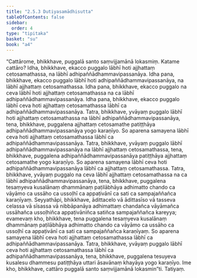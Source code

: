 ```yaml
---
title: "2.5.3 Dutiyasamādhisutta"
tableOfContents: false
sidebar:
  order: 4
type: "tipitaka"
basket: "su"
book: "a4"
---
```



<DynamicBreadcrumb />

<Division number="93" book="a4" bookNo="15" page="405">

<Paragraph number="626" book="a4">
“Cattārome, bhikkhave, puggalā santo saṃvijjamānā lokasmiṃ. Katame cattāro? Idha, bhikkhave, ekacco puggalo lābhī hoti ajjhattaṃ cetosamathassa, na lābhī adhipaññādhammavipassanāya. Idha pana, bhikkhave, ekacco puggalo lābhī hoti adhipaññādhammavipassanāya, na lābhī ajjhattaṃ cetosamathassa. Idha pana, bhikkhave, ekacco puggalo na ceva lābhī hoti ajjhattaṃ cetosamathassa na ca lābhī adhipaññādhammavipassanāya. Idha pana, bhikkhave, ekacco puggalo lābhī ceva hoti ajjhattaṃ cetosamathassa lābhī ca adhipaññādhammavipassanāya.
</Paragraph>

<Paragraph number="627" book="a4">
Tatra, bhikkhave, yvāyaṃ puggalo lābhī hoti ajjhattaṃ cetosamathassa na lābhī adhipaññādhammavipassanāya, tena, bhikkhave, puggalena ajjhattaṃ cetosamathe patiṭṭhāya adhipaññādhammavipassanāya yogo karaṇīyo. So aparena samayena lābhī ceva hoti ajjhattaṃ cetosamathassa lābhī ca adhipaññādhammavipassanāya.
</Paragraph>

<Paragraph number="628" book="a4">
Tatra, bhikkhave, yvāyaṃ puggalo lābhī adhipaññādhammavipassanāya na lābhī ajjhattaṃ cetosamathassa, tena, bhikkhave, puggalena adhipaññādhammavipassanāya patiṭṭhāya ajjhattaṃ cetosamathe yogo karaṇīyo. So aparena samayena lābhī ceva hoti adhipaññādhammavipassanāya lābhī ca ajjhattaṃ cetosamathassa.
</Paragraph>

<Paragraph number="629" book="a4">
Tatra, bhikkhave, yvāyaṃ puggalo na ceva lābhī ajjhattaṃ cetosamathassa na ca lābhī adhipaññādhammavipassanāya, tena, bhikkhave, puggalena tesaṃyeva kusalānaṃ dhammānaṃ paṭilābhāya adhimatto chando ca vāyāmo ca ussāho ca ussoḷhī ca appaṭivānī ca sati ca sampajaññañca karaṇīyaṃ. Seyyathāpi, bhikkhave, ādittacelo vā ādittasīso vā tasseva celassa vā sīsassa vā nibbāpanāya adhimattaṃ chandañca vāyāmañca ussāhañca ussoḷhiñca appaṭivāniñca satiñca sampajaññañca kareyya; evamevaṃ kho, bhikkhave, tena puggalena tesaṃyeva kusalānaṃ dhammānaṃ paṭilābhāya adhimatto chando ca vāyāmo ca ussāho ca ussoḷhī ca appaṭivānī ca sati ca sampajaññañca karaṇīyaṃ. So aparena samayena lābhī ceva hoti ajjhattaṃ cetosamathassa lābhī ca adhipaññādhammavipassanāya.
</Paragraph>

<Paragraph number="630" book="a4">
Tatra, bhikkhave, yvāyaṃ puggalo lābhī ceva hoti ajjhattaṃ cetosamathassa lābhī ca adhipaññādhammavipassanāya, tena, bhikkhave, puggalena tesuyeva kusalesu dhammesu patiṭṭhāya uttari āsavānaṃ khayāya yogo karaṇīyo. Ime kho, bhikkhave, cattāro puggalā santo saṃvijjamānā lokasmin”ti.

</Paragraph>
</Division>

<Paragraph number="631" type="center" book="a4">
Tatiyaṃ.
</Paragraph>